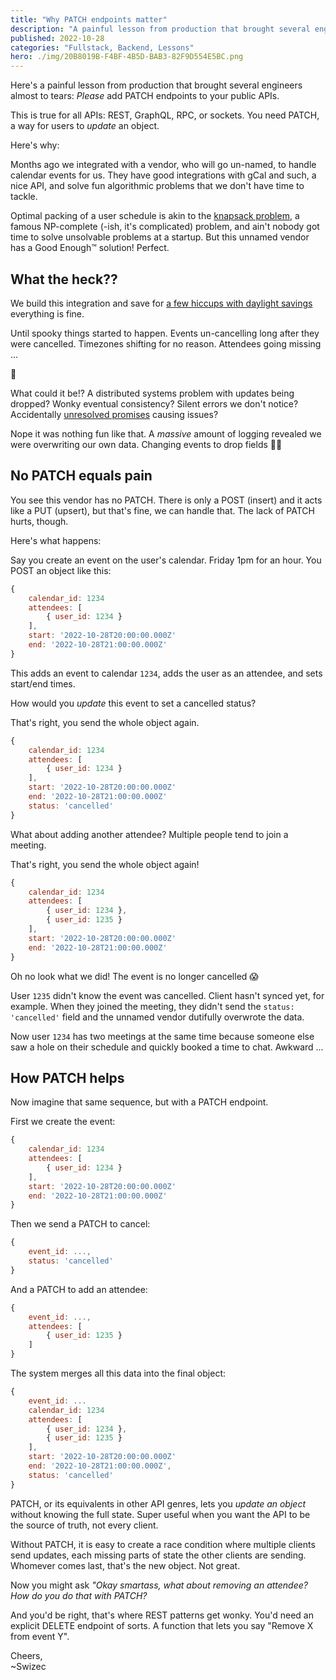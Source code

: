 ```yaml
---
title: "Why PATCH endpoints matter" 
description: "A painful lesson from production that brought several engineers almost to tears: *Please* add PATCH endpoints to your public APIs." 
published: 2022-10-28
categories: "Fullstack, Backend, Lessons"
hero: ./img/20B8019B-F4BF-4B5D-BAB3-82F9D554E5BC.png
---
```


Here's a painful lesson from production that brought several engineers almost to tears: *Please* add PATCH endpoints to your public APIs.

This is true for all APIs: REST, GraphQL, RPC, or sockets. You need PATCH, a way for users to *update* an object.

Here's why:

Months ago we integrated with a vendor, who will go un-named, to handle calendar events for us. They have good integrations with gCal and such, a nice API, and solve fun algorithmic problems that we don't have time to tackle.

Optimal packing of a user schedule is akin to the [knapsack problem](https://en.wikipedia.org/wiki/Knapsack_problem), a famous NP-complete (-ish, it's complicated) problem, and ain't nobody got time to solve unsolvable problems at a startup. But this unnamed vendor has a Good Enough™ solution! Perfect.

## What the heck??

We build this integration and save for [a few hiccups with daylight savings](https://swizec.com/blog/saving-time-in-utc-doesnt-work-and-offsets-arent-enough/) everything is fine.

Until spooky things started to happen. Events un-cancelling long after they were cancelled. Timezones shifting for no reason. Attendees going missing ...

🤨

What could it be!? A distributed systems problem with updates being dropped? Wonky eventual consistency? Silent errors we don't notice? Accidentally [unresolved promises](https://swizec.com/blog/finding-unresolved-promises-in-javascript/) causing issues?

Nope it was nothing fun like that. A *massive* amount of logging revealed we were overwriting our own data. Changing events to drop fields 🤦‍♀️

## No PATCH equals pain

You see this vendor has no PATCH. There is only a POST (insert) and it acts like a PUT (upsert), but that's fine, we can handle that. The lack of PATCH hurts, though.

Here's what happens:

Say you create an event on the user's calendar. Friday 1pm for an hour. You POST an object like this:

```javascript
{
	calendar_id: 1234
	attendees: [
		{ user_id: 1234 }
	],
	start: '2022-10-28T20:00:00.000Z'
	end: '2022-10-28T21:00:00.000Z'
}
```

This adds an event to calendar `1234`, adds the user as an attendee, and sets start/end times.

How would you *update* this event to set a cancelled status?

That's right, you send the whole object again.

```javascript
{
	calendar_id: 1234
	attendees: [
		{ user_id: 1234 }
	],
	start: '2022-10-28T20:00:00.000Z'
	end: '2022-10-28T21:00:00.000Z'
	status: 'cancelled'
}
```

What about adding another attendee? Multiple people tend to join a meeting.

That's right, you send the whole object again!

```javascript
{
	calendar_id: 1234
	attendees: [
		{ user_id: 1234 },
		{ user_id: 1235 }
	],
	start: '2022-10-28T20:00:00.000Z'
	end: '2022-10-28T21:00:00.000Z'
}
```

Oh no look what we did! The event is no longer cancelled 😱

User `1235` didn't know the event was cancelled. Client hasn't synced yet, for example. When they joined the meeting, they didn't send the `status: 'cancelled'` field and the unnamed vendor dutifully overwrote the data.

Now user `1234` has two meetings at the same time because someone else saw a hole on their schedule and quickly booked a time to chat. Awkward ...

## How PATCH helps

Now imagine that same sequence, but with a PATCH endpoint.

First we create the event:

```javascript
{
	calendar_id: 1234
	attendees: [
		{ user_id: 1234 }
	],
	start: '2022-10-28T20:00:00.000Z'
	end: '2022-10-28T21:00:00.000Z'
}
```

Then we send a PATCH to cancel:

```javascript
{ 
	event_id: ...,
	status: 'cancelled'
}
```

And a PATCH to add an attendee:

```javascript
{ 
	event_id: ...,
	attendees: [
		{ user_id: 1235 }
	]
}
```

The system merges all this data into the final object:

```javascript
{
	event_id: ...
	calendar_id: 1234
	attendees: [
		{ user_id: 1234 },
		{ user_id: 1235 }
	],
	start: '2022-10-28T20:00:00.000Z'
	end: '2022-10-28T21:00:00.000Z',
	status: 'cancelled'
}
```

PATCH, or its equivalents in other API genres, lets you *update an object* without knowing the full state. Super useful when you want the API to be the source of truth, not every client.

Without PATCH, it is easy to create a race condition where multiple clients send updates, each missing parts of state the other clients are sending. Whomever comes last, that's the new object. Not great.

Now you might ask *"Okay smartass, what about removing an attendee? How do you do that with PATCH?*

And you'd be right, that's where REST patterns get wonky. You'd need an explicit DELETE endpoint of sorts. A function that lets you say "Remove X from event Y".

Cheers,<br/>
~Swizec

